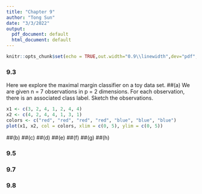 ```yaml
---
title: "Chapter 9"
author: "Tong Sun"
date: "3/3/2022"
output:
  pdf_document: default
  html_document: default
---
```


```r
knitr::opts_chunk$set(echo = TRUE,out.width="0.9\\linewidth",dev="pdf",fig.align  = 'center')
```

### 9.3
Here we explore the maximal margin classifier on a toy data set.
##(a)
We are given n = 7 observations in p = 2 dimensions. For each observation, there is an associated class label. Sketch the observations.
```r
x1 <- c(3, 2, 4, 1, 2, 4, 4)
x2 <- c(4, 2, 4, 4, 1, 3, 1)
colors <- c("red", "red", "red", "red", "blue", "blue", "blue")
plot(x1, x2, col = colors, xlim = c(0, 5), ylim = c(0, 5))
```


##(b)
##(c)
##(d)
##(e)
##(f)
##(g)
##(h)

### 9.5
### 9.7
### 9.8